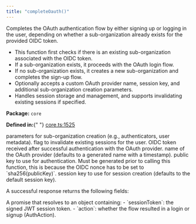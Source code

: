 ```yaml
---
title: "completeOauth()"
---
```



<H3Bordered text="Overview" />

Completes the OAuth authentication flow by either signing up or logging in the user, depending on whether a sub-organization already exists for the provided OIDC token.

<ul>
  <li>
    This function first checks if there is an existing sub-organization
    associated with the OIDC token.
  </li>
  <li>If a sub-organization exists, it proceeds with the OAuth login flow.</li>
  <li>
    If no sub-organization exists, it creates a new sub-organization and
    completes the sign-up flow.
  </li>
  <li>
    Optionally accepts a custom OAuth provider name, session key, and additional
    sub-organization creation parameters.
  </li>
  <li>
    Handles session storage and management, and supports invalidating existing
    sessions if specified.
  </li>
</ul>

<p>
  <strong>Package:</strong> <code>core</code>
</p>

<p>
  <strong>Defined in:</strong>{" "}
  <a href="https://github.com/tkhq/sdk/blob/main/packages/core/src/__clients__/core.ts#L1525">
    core.ts:1525
  </a>
</p>

<H3Bordered text="Parameters" />

<ParamField body="params" type="object" required={true} path="params">
  <Expandable title="params details">
    <NestedParam
      parentKey="params"
      childKey="createSubOrgParams"
      type="CreateSubOrgParams"
      required={false}
    >
      parameters for sub-organization creation (e.g., authenticators, user
      metadata).
    </NestedParam>
    <NestedParam
      parentKey="params"
      childKey="invalidateExisting"
      type="boolean"
      required={false}
    >
      flag to invalidate existing sessions for the user.
    </NestedParam>
    <NestedParam
      parentKey="params"
      childKey="oidcToken"
      type="string"
      required={true}
    >
      OIDC token received after successful authentication with the OAuth
      provider.
    </NestedParam>
    <NestedParam
      parentKey="params"
      childKey="providerName"
      type="string"
      required={false}
    >
      name of the OAuth provider (defaults to a generated name with a
      timestamp).
    </NestedParam>
    <NestedParam
      parentKey="params"
      childKey="publicKey"
      type="string"
      required={true}
    >
      public key to use for authentication. Must be generated prior to calling
      this function, this is because the OIDC nonce has to be set to
      `sha256(publicKey)`.
    </NestedParam>
    <NestedParam
      parentKey="params"
      childKey="sessionKey"
      type="string"
      required={false}
    >
      session key to use for session creation (defaults to the default session
      key).
    </NestedParam>
  </Expandable>
</ParamField>

<H3Bordered text="Response" />A successful response returns the following
fields:

<ResponseField name="returns" type="BaseAuthResult & object" required={true}>
  A promise that resolves to an object containing: - `sessionToken`: the signed
  JWT session token. - `action`: whether the flow resulted in a login or signup
  (AuthAction).
</ResponseField>
